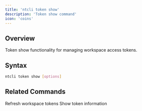 ```yaml
---
title: 'ntcli token show'
description: 'Token show command'
icon: 'coins'
---
```


## Overview

Token show functionality for managing workspace access tokens.

## Syntax

```bash
ntcli token show [options]
```

## Related Commands

<CardGroup cols={2}>
  <Card
    title="token refresh"
    icon="arrows-rotate"
    href="/commands/token/refresh"
  >
    Refresh workspace tokens
  </Card>
  <Card
    title="token show"
    icon="eye"
    href="/commands/token/show"
  >
    Show token information
  </Card>
</CardGroup>
